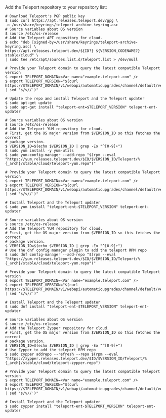   <Tabs>
  <TabItem label="Debian 9+/Ubuntu 16.04+ (apt)">

  Add the Teleport repository to your repository list:

  ```code
  # Download Teleport's PGP public key
  $ sudo curl https://apt.releases.teleport.dev/gpg \
  -o /usr/share/keyrings/teleport-archive-keyring.asc
  # Source variables about OS version
  $ source /etc/os-release
  # Add the Teleport APT repository for cloud.
  $ echo "deb [signed-by=/usr/share/keyrings/teleport-archive-keyring.asc] \
  https://apt.releases.teleport.dev/${ID?} ${VERSION_CODENAME?} stable/cloud" \
  | sudo tee /etc/apt/sources.list.d/teleport.list > /dev/null

  # Provide your Teleport domain to query the latest compatible Teleport version
  $ export TELEPORT_DOMAIN=<Var name="example.teleport.com" />
  $ export TELEPORT_VERSION="$(curl https://$TELEPORT_DOMAIN/v1/webapi/automaticupgrades/channel/default/version | sed 's/v//')"

  # Update the repo and install Teleport and the Teleport updater
  $ sudo apt-get update
  $ sudo apt-get install "teleport-ent=$TELEPORT_VERSION" teleport-ent-updater
  ```

  </TabItem>
  <TabItem label="Amazon Linux 2/RHEL 7/CentOS 7 (yum)">

  ```code
  # Source variables about OS version
  $ source /etc/os-release
  # Add the Teleport YUM repository for cloud.
  # First, get the OS major version from $VERSION_ID so this fetches the correct
  # package version.
  $ VERSION_ID=$(echo $VERSION_ID | grep -Eo "^[0-9]+")
  $ sudo yum install -y yum-utils
  $ sudo yum-config-manager --add-repo "$(rpm --eval "https://yum.releases.teleport.dev/$ID/$VERSION_ID/Teleport/%{_arch}/stable/cloud/teleport-yum.repo")"

  # Provide your Teleport domain to query the latest compatible Teleport version
  $ export TELEPORT_DOMAIN=<Var name="example.teleport.com" />
  $ export TELEPORT_VERSION="$(curl https://$TELEPORT_DOMAIN/v1/webapi/automaticupgrades/channel/default/version | sed 's/v//')"

  # Install Teleport and the Teleport updater
  $ sudo yum install "teleport-ent-$TELEPORT_VERSION" teleport-ent-updater
  ```

  </TabItem>
  <TabItem label="Amazon Linux 2023/RHEL 8+ (dnf)">

  ```code
  # Source variables about OS version
  $ source /etc/os-release
  # Add the Teleport YUM repository for cloud.
  # First, get the OS major version from $VERSION_ID so this fetches the correct
  # package version.
  $ VERSION_ID=$(echo $VERSION_ID | grep -Eo "^[0-9]+")
  # Use the dnf config manager plugin to add the teleport RPM repo
  $ sudo dnf config-manager --add-repo "$(rpm --eval "https://yum.releases.teleport.dev/$ID/$VERSION_ID/Teleport/%{_arch}/stable/cloud/teleport-yum.repo")"

  # Provide your Teleport domain to query the latest compatible Teleport version
  $ export TELEPORT_DOMAIN=<Var name="example.teleport.com" />
  $ export TELEPORT_VERSION="$(curl https://$TELEPORT_DOMAIN/v1/webapi/automaticupgrades/channel/default/version | sed 's/v//')"
  
  # Install Teleport and the Teleport updater
  $ sudo dnf install "teleport-ent-$TELEPORT_VERSION" teleport-ent-updater
  ```

  </TabItem>
  <TabItem label="SLES 12 SP5+ and 15 SP5+ (zypper)">

  ```code
  # Source variables about OS version
  $ source /etc/os-release
  # Add the Teleport Zypper repository for cloud.
  # First, get the OS major version from $VERSION_ID so this fetches the correct
  # package version.
  $ VERSION_ID=$(echo $VERSION_ID | grep -Eo "^[0-9]+")
  # Use Zypper to add the teleport RPM repo
  $ sudo zypper addrepo --refresh --repo $(rpm --eval "https://zypper.releases.teleport.dev/$ID/$VERSION_ID/Teleport/%{_arch}/stable/cloud/teleport-zypper.repo")

  # Provide your Teleport domain to query the latest compatible Teleport version
  $ export TELEPORT_DOMAIN=<Var name="example.teleport.com" />
  $ export TELEPORT_VERSION="$(curl https://$TELEPORT_DOMAIN/v1/webapi/automaticupgrades/channel/default/version | sed 's/v//')"
  
  # Install Teleport and the Teleport updater
  $ sudo zypper install "teleport-ent-$TELEPORT_VERSION" teleport-ent-updater
  ```

  </TabItem>
  </Tabs>
